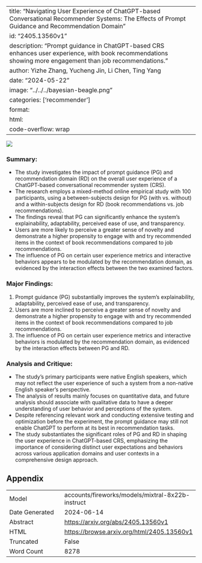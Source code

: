 
---
title: "Navigating User Experience of ChatGPT-based Conversational Recommender Systems: The Effects of Prompt Guidance and Recommendation Domain"
id: "2405.13560v1"
description: "Prompt guidance in ChatGPT-based CRS enhances user experience, with book recommendations showing more engagement than job recommendations."
author: Yizhe Zhang, Yucheng Jin, Li Chen, Ting Yang
date: "2024-05-22"
image: "../../../bayesian-beagle.png"
categories: ['recommender']
format:
  html:
    code-overflow: wrap
---

![](../../../bayesian-beagle.png)

### Summary:

- The study investigates the impact of prompt guidance (PG) and recommendation domain (RD) on the overall user experience of a ChatGPT-based conversational recommender system (CRS).
- The research employs a mixed-method online empirical study with 100 participants, using a between-subjects design for PG (with vs. without) and a within-subjects design for RD (book recommendations vs. job recommendations).
- The findings reveal that PG can significantly enhance the system's explainability, adaptability, perceived ease of use, and transparency.
- Users are more likely to perceive a greater sense of novelty and demonstrate a higher propensity to engage with and try recommended items in the context of book recommendations compared to job recommendations.
- The influence of PG on certain user experience metrics and interactive behaviors appears to be modulated by the recommendation domain, as evidenced by the interaction effects between the two examined factors.

### Major Findings:

1. Prompt guidance (PG) substantially improves the system's explainability, adaptability, perceived ease of use, and transparency.
2. Users are more inclined to perceive a greater sense of novelty and demonstrate a higher propensity to engage with and try recommended items in the context of book recommendations compared to job recommendations.
3. The influence of PG on certain user experience metrics and interactive behaviors is modulated by the recommendation domain, as evidenced by the interaction effects between PG and RD.

### Analysis and Critique:

- The study's primary participants were native English speakers, which may not reflect the user experience of such a system from a non-native English speaker's perspective.
- The analysis of results mainly focuses on quantitative data, and future analysis should associate with qualitative data to have a deeper understanding of user behavior and perceptions of the system.
- Despite referencing relevant work and conducting extensive testing and optimization before the experiment, the prompt guidance may still not enable ChatGPT to perform at its best in recommendation tasks.
- The study substantiates the significant roles of PG and RD in shaping the user experience in ChatGPT-based CRS, emphasizing the importance of considering distinct user expectations and behaviors across various application domains and user contexts in a comprehensive design approach.

## Appendix

|          |          |
|----------|----------|
| Model     | accounts/fireworks/models/mixtral-8x22b-instruct       |
| Date Generated     | 2024-06-14       |
| Abstract | [https://arxiv.org/abs/2405.13560v1](https://arxiv.org/abs/2405.13560v1)        |
| HTML     | [https://browse.arxiv.org/html/2405.13560v1](https://browse.arxiv.org/html/2405.13560v1)       |
| Truncated       | False       |
| Word Count       | 8278       |